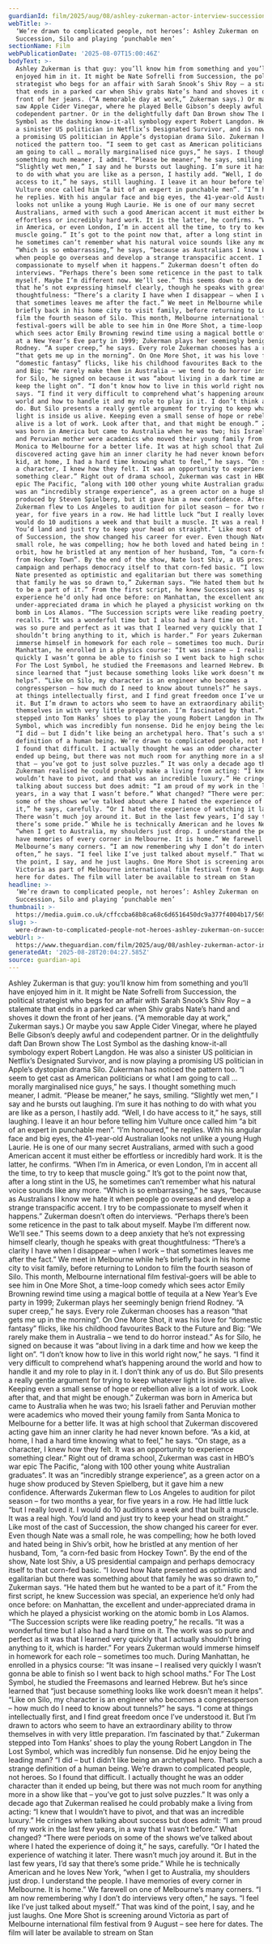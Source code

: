 ```yaml
---
guardianId: film/2025/aug/08/ashley-zukerman-actor-interview-succession-silo
webTitle: >-
  ‘We’re drawn to complicated people, not heroes’: Ashley Zukerman on
  Succession, Silo and playing ‘punchable men’
sectionName: Film
webPublicationDate: '2025-08-07T15:00:46Z'
bodyText: >-
  Ashley Zukerman is that guy: you’ll know him from something and you’ll have
  enjoyed him in it. It might be Nate Sofrelli from Succession, the political
  strategist who begs for an affair with Sarah Snook’s Shiv Roy – a stalemate
  that ends in a parked car when Shiv grabs Nate’s hand and shoves it down the
  front of her jeans. (“A memorable day at work,” Zukerman says.) Or maybe you
  saw Apple Cider Vinegar, where he played Belle Gibson’s deeply awful and
  codependent partner. Or in the delightfully daft Dan Brown show The Lost
  Symbol as the dashing know-it-all symbology expert Robert Langdon. He was also
  a sinister US politician in Netflix’s Designated Survivor, and is now playing
  a promising US politician in Apple’s dystopian drama Silo. Zukerman has
  noticed the pattern too. “I seem to get cast as American politicians or what I
  am going to call … morally marginalised nice guys,” he says. I thought
  something much meaner, I admit. “Please be meaner,” he says, smiling.
  “Slightly wet men,” I say and he bursts out laughing. I’m sure it has nothing
  to do with what you are like as a person, I hastily add. “Well, I do have
  access to it,” he says, still laughing. I leave it an hour before telling him
  Vulture once called him “a bit of an expert in punchable men”. “I’m honoured,”
  he replies. With his angular face and big eyes, the 41-year-old Australian
  looks not unlike a young Hugh Laurie. He is one of our many secret
  Australians, armed with such a good American accent it must either be
  effortless or incredibly hard work. It is the latter, he confirms. “When I’m
  in America, or even London, I’m in accent all the time, to try to keep that
  muscle going.” It’s got to the point now that, after a long stint in the US,
  he sometimes can’t remember what his natural voice sounds like any more.
  “Which is so embarrassing,” he says, “because as Australians I know we hate it
  when people go overseas and develop a strange transpacific accent. I try to be
  compassionate to myself when it happens.” Zukerman doesn’t often do
  interviews. “Perhaps there’s been some reticence in the past to talk about
  myself. Maybe I’m different now. We’ll see.” This seems down to a deep anxiety
  that he’s not expressing himself clearly, though he speaks with great
  thoughtfulness: “There’s a clarity I have when I disappear – when I work –
  that sometimes leaves me after the fact.” We meet in Melbourne while he’s
  briefly back in his home city to visit family, before returning to London to
  film the fourth season of Silo. This month, Melbourne international film
  festival-goers will be able to see him in One More Shot, a time-loop comedy
  which sees actor Emily Browning rewind time using a magical bottle of tequila
  at a New Year’s Eve party in 1999; Zukerman plays her seemingly benign friend
  Rodney. “A super creep,” he says. Every role Zukerman chooses has a reason
  “that gets me up in the morning”. On One More Shot, it was his love for
  “domestic fantasy” flicks, like his childhood favourites Back to the Future
  and Big: “We rarely make them in Australia – we tend to do horror instead.” As
  for Silo, he signed on because it was “about living in a dark time and how we
  keep the light on”. “I don’t know how to live in this world right now,” he
  says. “I find it very difficult to comprehend what’s happening around the
  world and how to handle it and my role to play in it. I don’t think any of us
  do. But Silo presents a really gentle argument for trying to keep whatever
  light is inside us alive. Keeping even a small sense of hope or rebellion
  alive is a lot of work. Look after that, and that might be enough.” Zukerman
  was born in America but came to Australia when he was two; his Israeli father
  and Peruvian mother were academics who moved their young family from Santa
  Monica to Melbourne for a better life. It was at high school that Zukerman
  discovered acting gave him an inner clarity he had never known before. “As a
  kid, at home, I had a hard time knowing what to feel,” he says. “On stage, as
  a character, I knew how they felt. It was an opportunity to experience
  something clear.” Right out of drama school, Zukerman was cast in HBO’s war
  epic The Pacific, “along with 100 other young white Australian graduates”. It
  was an “incredibly strange experience”, as a green actor on a huge show
  produced by Steven Spielberg, but it gave him a new confidence. Afterwards
  Zukerman flew to Los Angeles to audition for pilot season – for two months a
  year, for five years in a row. He had little luck “but I really loved it. I
  would do 10 auditions a week and that built a muscle. It was a real high.
  You’d land and just try to keep your head on straight.” Like most of the cast
  of Succession, the show changed his career for ever. Even though Nate was a
  small role, he was compelling; how he both loved and hated being in Shiv’s
  orbit, how he bristled at any mention of her husband, Tom, “a corn-fed basic
  from Hockey Town”. By the end of the show, Nate lost Shiv, a US presidential
  campaign and perhaps democracy itself to that corn-fed basic. “I loved how
  Nate presented as optimistic and egalitarian but there was something about
  that family he was so drawn to,” Zukerman says. “He hated them but he wanted
  to be a part of it.” From the first script, he knew Succession was special, an
  experience he’d only had once before: on Manhattan, the excellent and
  under-appreciated drama in which he played a physicist working on the atomic
  bomb in Los Alamos. “The Succession scripts were like reading poetry,” he
  recalls. “It was a wonderful time but I also had a hard time on it. The work
  was so pure and perfect as it was that I learned very quickly that I actually
  shouldn’t bring anything to it, which is harder.” For years Zukerman would
  immerse himself in homework for each role – sometimes too much. During
  Manhattan, he enrolled in a physics course: “It was insane – I realised very
  quickly I wasn’t gonna be able to finish so I went back to high school maths.”
  For The Lost Symbol, he studied the Freemasons and learned Hebrew. But he’s
  since learned that “just because something looks like work doesn’t mean it
  helps”. “Like on Silo, my character is an engineer who becomes a
  congressperson – how much do I need to know about tunnels?” he says. “I come
  at things intellectually first, and I find great freedom once I’ve understood
  it. But I’m drawn to actors who seem to have an extraordinary ability to throw
  themselves in with very little preparation. I’m fascinated by that.” Zukerman
  stepped into Tom Hanks’ shoes to play the young Robert Langdon in The Lost
  Symbol, which was incredibly fun nonsense. Did he enjoy being the leading man?
  “I did – but I didn’t like being an archetypal hero. That’s such a strange
  definition of a human being. We’re drawn to complicated people, not heroes. So
  I found that difficult. I actually thought he was an odder character than it
  ended up being, but there was not much room for anything more in a show like
  that – you’ve got to just solve puzzles.” It was only a decade ago that
  Zukerman realised he could probably make a living from acting: “I knew that I
  wouldn’t have to pivot, and that was an incredible luxury.” He cringes when
  talking about success but does admit: “I am proud of my work in the last few
  years, in a way that I wasn’t before.” What changed? “There were periods on
  some of the shows we’ve talked about where I hated the experience of doing
  it,” he says, carefully. “Or I hated the experience of watching it later.
  There wasn’t much joy around it. But in the last few years, I’d say that
  there’s some pride.” While he is technically American and he loves New York,
  “when I get to Australia, my shoulders just drop. I understand the people. I
  have memories of every corner in Melbourne. It is home.” We farewell on one of
  Melbourne’s many corners. “I am now remembering why I don’t do interviews very
  often,” he says. “I feel like I’ve just talked about myself.” That was kind of
  the point, I say, and he just laughs. One More Shot is screening around
  Victoria as part of Melbourne international film festival from 9 August – see
  here for dates. The film will later be available to stream on Stan
headline: >-
  ‘We’re drawn to complicated people, not heroes’: Ashley Zukerman on
  Succession, Silo and playing ‘punchable men’
thumbnail: >-
  https://media.guim.co.uk/cffccba68b8ca68c6d6516450dc9a377f4004b17/569_0_6813_5452/500.jpg
slug: >-
  were-drawn-to-complicated-people-not-heroes-ashley-zukerman-on-succession-silo-and-playing-punchable-men
webUrl: >-
  https://www.theguardian.com/film/2025/aug/08/ashley-zukerman-actor-interview-succession-silo
generatedAt: '2025-08-28T20:04:27.585Z'
source: guardian-api
---
```

Ashley Zukerman is that guy: you’ll know him from something and you’ll have enjoyed him in it. It might be Nate Sofrelli from Succession, the political strategist who begs for an affair with Sarah Snook’s Shiv Roy – a stalemate that ends in a parked car when Shiv grabs Nate’s hand and shoves it down the front of her jeans. (“A memorable day at work,” Zukerman says.) Or maybe you saw Apple Cider Vinegar, where he played Belle Gibson’s deeply awful and codependent partner. Or in the delightfully daft Dan Brown show The Lost Symbol as the dashing know-it-all symbology expert Robert Langdon. He was also a sinister US politician in Netflix’s Designated Survivor, and is now playing a promising US politician in Apple’s dystopian drama Silo. Zukerman has noticed the pattern too. “I seem to get cast as American politicians or what I am going to call … morally marginalised nice guys,” he says. I thought something much meaner, I admit. “Please be meaner,” he says, smiling. “Slightly wet men,” I say and he bursts out laughing. I’m sure it has nothing to do with what you are like as a person, I hastily add. “Well, I do have access to it,” he says, still laughing. I leave it an hour before telling him Vulture once called him “a bit of an expert in punchable men”. “I’m honoured,” he replies. With his angular face and big eyes, the 41-year-old Australian looks not unlike a young Hugh Laurie. He is one of our many secret Australians, armed with such a good American accent it must either be effortless or incredibly hard work. It is the latter, he confirms. “When I’m in America, or even London, I’m in accent all the time, to try to keep that muscle going.” It’s got to the point now that, after a long stint in the US, he sometimes can’t remember what his natural voice sounds like any more. “Which is so embarrassing,” he says, “because as Australians I know we hate it when people go overseas and develop a strange transpacific accent. I try to be compassionate to myself when it happens.” Zukerman doesn’t often do interviews. “Perhaps there’s been some reticence in the past to talk about myself. Maybe I’m different now. We’ll see.” This seems down to a deep anxiety that he’s not expressing himself clearly, though he speaks with great thoughtfulness: “There’s a clarity I have when I disappear – when I work – that sometimes leaves me after the fact.” We meet in Melbourne while he’s briefly back in his home city to visit family, before returning to London to film the fourth season of Silo. This month, Melbourne international film festival-goers will be able to see him in One More Shot, a time-loop comedy which sees actor Emily Browning rewind time using a magical bottle of tequila at a New Year’s Eve party in 1999; Zukerman plays her seemingly benign friend Rodney. “A super creep,” he says. Every role Zukerman chooses has a reason “that gets me up in the morning”. On One More Shot, it was his love for “domestic fantasy” flicks, like his childhood favourites Back to the Future and Big: “We rarely make them in Australia – we tend to do horror instead.” As for Silo, he signed on because it was “about living in a dark time and how we keep the light on”. “I don’t know how to live in this world right now,” he says. “I find it very difficult to comprehend what’s happening around the world and how to handle it and my role to play in it. I don’t think any of us do. But Silo presents a really gentle argument for trying to keep whatever light is inside us alive. Keeping even a small sense of hope or rebellion alive is a lot of work. Look after that, and that might be enough.” Zukerman was born in America but came to Australia when he was two; his Israeli father and Peruvian mother were academics who moved their young family from Santa Monica to Melbourne for a better life. It was at high school that Zukerman discovered acting gave him an inner clarity he had never known before. “As a kid, at home, I had a hard time knowing what to feel,” he says. “On stage, as a character, I knew how they felt. It was an opportunity to experience something clear.” Right out of drama school, Zukerman was cast in HBO’s war epic The Pacific, “along with 100 other young white Australian graduates”. It was an “incredibly strange experience”, as a green actor on a huge show produced by Steven Spielberg, but it gave him a new confidence. Afterwards Zukerman flew to Los Angeles to audition for pilot season – for two months a year, for five years in a row. He had little luck “but I really loved it. I would do 10 auditions a week and that built a muscle. It was a real high. You’d land and just try to keep your head on straight.” Like most of the cast of Succession, the show changed his career for ever. Even though Nate was a small role, he was compelling; how he both loved and hated being in Shiv’s orbit, how he bristled at any mention of her husband, Tom, “a corn-fed basic from Hockey Town”. By the end of the show, Nate lost Shiv, a US presidential campaign and perhaps democracy itself to that corn-fed basic. “I loved how Nate presented as optimistic and egalitarian but there was something about that family he was so drawn to,” Zukerman says. “He hated them but he wanted to be a part of it.” From the first script, he knew Succession was special, an experience he’d only had once before: on Manhattan, the excellent and under-appreciated drama in which he played a physicist working on the atomic bomb in Los Alamos. “The Succession scripts were like reading poetry,” he recalls. “It was a wonderful time but I also had a hard time on it. The work was so pure and perfect as it was that I learned very quickly that I actually shouldn’t bring anything to it, which is harder.” For years Zukerman would immerse himself in homework for each role – sometimes too much. During Manhattan, he enrolled in a physics course: “It was insane – I realised very quickly I wasn’t gonna be able to finish so I went back to high school maths.” For The Lost Symbol, he studied the Freemasons and learned Hebrew. But he’s since learned that “just because something looks like work doesn’t mean it helps”. “Like on Silo, my character is an engineer who becomes a congressperson – how much do I need to know about tunnels?” he says. “I come at things intellectually first, and I find great freedom once I’ve understood it. But I’m drawn to actors who seem to have an extraordinary ability to throw themselves in with very little preparation. I’m fascinated by that.” Zukerman stepped into Tom Hanks’ shoes to play the young Robert Langdon in The Lost Symbol, which was incredibly fun nonsense. Did he enjoy being the leading man? “I did – but I didn’t like being an archetypal hero. That’s such a strange definition of a human being. We’re drawn to complicated people, not heroes. So I found that difficult. I actually thought he was an odder character than it ended up being, but there was not much room for anything more in a show like that – you’ve got to just solve puzzles.” It was only a decade ago that Zukerman realised he could probably make a living from acting: “I knew that I wouldn’t have to pivot, and that was an incredible luxury.” He cringes when talking about success but does admit: “I am proud of my work in the last few years, in a way that I wasn’t before.” What changed? “There were periods on some of the shows we’ve talked about where I hated the experience of doing it,” he says, carefully. “Or I hated the experience of watching it later. There wasn’t much joy around it. But in the last few years, I’d say that there’s some pride.” While he is technically American and he loves New York, “when I get to Australia, my shoulders just drop. I understand the people. I have memories of every corner in Melbourne. It is home.” We farewell on one of Melbourne’s many corners. “I am now remembering why I don’t do interviews very often,” he says. “I feel like I’ve just talked about myself.” That was kind of the point, I say, and he just laughs. One More Shot is screening around Victoria as part of Melbourne international film festival from 9 August – see here for dates. The film will later be available to stream on Stan
